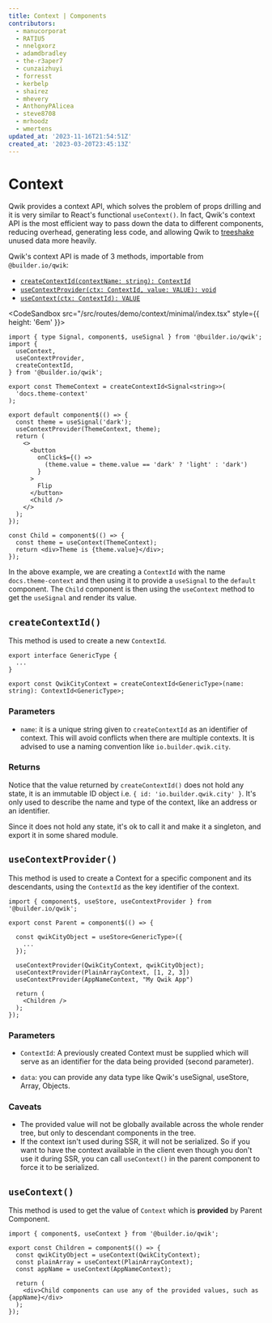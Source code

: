 ```yaml
---
title: Context | Components
contributors:
  - manucorporat
  - RATIU5
  - nnelgxorz
  - adamdbradley
  - the-r3aper7
  - cunzaizhuyi
  - forresst
  - kerbelp
  - shairez
  - mhevery
  - AnthonyPAlicea
  - steve8708
  - mrhoodz
  - wmertens
updated_at: '2023-11-16T21:54:51Z'
created_at: '2023-03-20T23:45:13Z'
---
```


# Context

Qwik provides a context API, which solves the problem of props drilling and it is very similar to React's functional `useContext()`. In fact, Qwik's context API is the most efficient way to pass down the data to different components, reducing overhead, generating less code, and allowing Qwik to [treeshake](https://developer.mozilla.org/en-US/docs/Glossary/Tree_shaking) unused data more heavily.

Qwik's context API is made of 3 methods, importable from `@builder.io/qwik`:

- [`createContextId(contextName: string): ContextId`](#createcontextid)
- [`useContextProvider(ctx: ContextId, value: VALUE): void`](#usecontextprovider)
- [`useContext(ctx: ContextId): VALUE`](#usecontext)

<CodeSandbox src="/src/routes/demo/context/minimal/index.tsx" style={{ height: '6em' }}>
```tsx /createContextId/#a /useContext/#b /useContextProvider/#c
import { type Signal, component$, useSignal } from '@builder.io/qwik';
import {
  useContext,
  useContextProvider,
  createContextId,
} from '@builder.io/qwik';

export const ThemeContext = createContextId<Signal<string>>(
  'docs.theme-context'
);

export default component$(() => {
  const theme = useSignal('dark');
  useContextProvider(ThemeContext, theme);
  return (
    <>
      <button
        onClick$={() =>
          (theme.value = theme.value == 'dark' ? 'light' : 'dark')
        }
      >
        Flip
      </button>
      <Child />
    </>
  );
});

const Child = component$(() => {
  const theme = useContext(ThemeContext);
  return <div>Theme is {theme.value}</div>;
});
```
</CodeSandbox>


In the above example, we are creating a `ContextId` with the name `docs.theme-context` and then using it to provide a `useSignal` to the `default` component. The `Child` component is then using the `useContext` method to get the `useSignal` and render its value.

## `createContextId()`

This method is used to create a new `ContextId`.

```tsx
export interface GenericType {
  ...
}

export const QwikCityContext = createContextId<GenericType>(name: string): ContextId<GenericType>;
```

### Parameters

- `name`: it is a unique string given to `createContextId` as an identifier of context. This will avoid conflicts when there are multiple contexts. It is advised to use a naming convention like `io.builder.qwik.city`.

### Returns

Notice that the value returned by `createContextId()` does not hold any state, it is an immutable ID object i.e. `{ id: 'io.builder.qwik.city' }`. It's only used to describe the name and type of the context, like an address or an identifier.

Since it does not hold any state, it's ok to call it and make it a singleton, and export it in some shared module.

## `useContextProvider()`

This method is used to create a Context for a specific component and its descendants, using the `ContextId` as the key identifier of the context.

```tsx {9, 10, 11} /QwikCityContext/#a /PlainArrayContext/#b /AppNameContext/#c title="src/components/Parent.tsx"
import { component$, useStore, useContextProvider } from '@builder.io/qwik';

export const Parent = component$(() => {

  const qwikCityObject = useStore<GenericType>({
    ...
  });

  useContextProvider(QwikCityContext, qwikCityObject);
  useContextProvider(PlainArrayContext, [1, 2, 3])
  useContextProvider(AppNameContext, "My Qwik App")

  return (
    <Children />
  );
});
```

### Parameters

- `ContextId`: A previously created Context must be supplied which will serve as an identifier for the data being provided (second parameter).

- `data`: you can provide any data type like Qwik's useSignal, useStore, Array, Objects.

### Caveats

- The provided value will not be globally available across the whole render tree, but only to descendant components in the tree.
- If the context isn't used during SSR, it will not be serialized. So if you want to have the context available in the client even though you don't use it during SSR, you can call `useContext()` in the parent component to force it to be serialized.

## `useContext()`

This method is used to get the value of `Context` which is **provided** by Parent Component.

```tsx {4,5,6} /useContext/ /QwikCityContext/#a /PlainArrayContext/#b /AppNameContext/#c title="src/components/Children.tsx"
import { component$, useContext } from '@builder.io/qwik';

export const Children = component$(() => {
  const qwikCityObject = useContext(QwikCityContext);
  const plainArray = useContext(PlainArrayContext);
  const appName = useContext(AppNameContext);

  return (
    <div>Child components can use any of the provided values, such as {appName}</div>
  );
});
```
